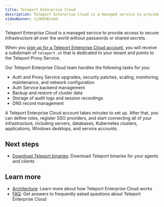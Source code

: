 ```yaml
---
title: Teleport Enterprise Cloud
description: Teleport Enterprise Cloud is a managed service to provide access to secure infrastructure all over the world without passwords or shared secrets.
videoBanner: 1jhKOtBinm4
---
```


Teleport Enterprise Cloud is a managed service to provide access to secure
infrastructure all over the world without passwords or shared secrets.

When you [sign up for a Teleport Enterprise Cloud account](https://goteleport.com/signup/), you will receive a subdomain of
`teleport.sh` that is dedicated to your tenant and points to the Teleport Proxy
Service. 

Our Teleport Enterprise Cloud team handles the following tasks for you:

- Auth and Proxy Service upgrades, security patches, scaling, monitoring,
  maintenance, and network configuration
- Auth Service backend management
- Backup and restore of cluster data
- Storage of audit logs and session recordings
- DNS record management

A Teleport Enterprise Cloud account takes minutes to set up. After that, you can
define roles, register SSO providers, and start connecting all of your
infrastructure, including servers, databases, Kubernetes clusters, applications,
Windows desktops, and service accounts.

## Next steps

- [Download Teleport binaries](./downloads.mdx): Download Teleport binaries for
  your agents and clients

## Learn more

- [Architecture](./architecture.mdx): Learn more about how Teleport Enterprise Cloud works
- [FAQ](./faq.mdx): Get answers to frequently asked questions about Teleport Enterprise Cloud
